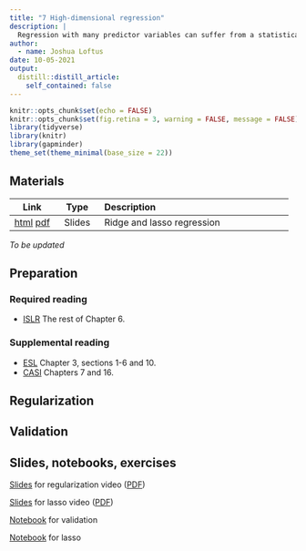 ```yaml
---
title: "7 High-dimensional regression"
description: |
  Regression with many predictor variables can suffer from a statistical version of the curse of dimensionality. Penalized regression methods like ridge and lasso are useful in such high-dimensional settings.
author:
  - name: Joshua Loftus
date: 10-05-2021
output:
  distill::distill_article:
    self_contained: false
---
```


```r
knitr::opts_chunk$set(echo = FALSE)
knitr::opts_chunk$set(fig.retina = 3, warning = FALSE, message = FALSE)
library(tidyverse)
library(knitr)
library(gapminder)
theme_set(theme_minimal(base_size = 22))
```


## Materials

| Link | Type | Description             |
|:----:|:----:|:------------------------|
| [html](slides/07-1-highdim.html)  [pdf](slides/07-1-highdim.html_handout.pdf) | Slides | Ridge and lasso regression


*To be updated*

## Preparation

### Required reading

- [ISLR](https://www.statlearning.com/) The rest of Chapter 6.

### Supplemental reading

- [ESL](https://hastie.su.domains/ElemStatLearn/) Chapter 3, sections 1-6 and 10.
- [CASI](https://hastie.su.domains/CASI/) Chapters 7 and 16.

## Regularization

## Validation

## Slides, notebooks, exercises

[Slides](slides/06-1-regularization.html) for regularization video ([PDF](slides/regularization.pdf))

[Slides](slides/06-2-lasso.html) for lasso video ([PDF](slides/validation.pdf))

[Notebook](notebooks/validation.Rmd) for validation

[Notebook](notebooks/lasso_inference.Rmd) for lasso 
